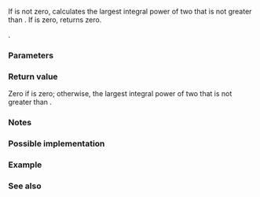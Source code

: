 {{cpp/title|bit_floor}}
{{cpp/utility/bit/navbar}}
{{ddcl|since=c++20|header=bit|
template&lt; class T &gt;
constexpr T bit_floor( T x ) noexcept;
}}

If {{c|x}} is not zero, calculates the largest integral power of two that is not greater than {{c|x}}. If {{c|x}} is zero, returns zero.

{{cpp/enable_if|{{tt|T}} is an unsigned integer type (that is, {{c/core|unsigned char}}, {{c/core|unsigned short}}, {{c/core|unsigned int}}, {{c/core|unsigned long}}, {{c/core|unsigned long long}}, or an extended unsigned integer type)}}.

===Parameters===
{{par begin}}
{{par|x|unsigned integer value}}
{{par end}}

===Return value===
Zero if {{c|x}} is zero; otherwise, the largest integral power of two that is not greater than {{c|x}}.

===Notes===
{{petty|Prior to {{stddoc|P1956R1}}, the proposed name for this function template was {{tt|floor2}}.}}

{{feature test macro|__cpp_lib_int_pow2|std=C++20|value=202002L|[[cpp/numeric#Bit manipulation (since C++20)|Integral power-of-2 operations]]}}

===Possible implementation===
{{eq fun
|1=
template&lt;std::unsigned_integral T&gt;
    requires !std::same_as&lt;T, bool&gt; &amp;&amp; !std::same_as&lt;T, char&gt; &amp;&amp;
             !std::same_as&lt;T, char8_t&gt; &amp;&amp; !std::same_as&lt;T, char16_t&gt; &amp;&amp;
             !std::same_as&lt;T, char32_t&gt; &amp;&amp; !std::same_as&lt;T, wchar_t&gt;
constexpr T bit_floor(T x) noexcept
{
    if (x != 0)
        return T{1} &lt;&lt; (std::bit_width(x) - 1);
    return 0;
}
}}

===Example===
{{example
|code=
#include &lt;bit&gt;
#include &lt;bitset&gt;
#include &lt;iostream&gt;

int main()
{
    using bin = std::bitset&lt;8&gt;;
    for (unsigned x{}; x != 012; ++x)
        std::cout &lt;&lt; "bit_floor( " &lt;&lt; bin(x) &lt;&lt; " ) = "
                  &lt;&lt; bin(std::bit_floor(x)) &lt;&lt; '\n';
}
|output=
bit_floor( 00000000 ) = 00000000
bit_floor( 00000001 ) = 00000001
bit_floor( 00000010 ) = 00000010
bit_floor( 00000011 ) = 00000010
bit_floor( 00000100 ) = 00000100
bit_floor( 00000101 ) = 00000100
bit_floor( 00000110 ) = 00000100
bit_floor( 00000111 ) = 00000100
bit_floor( 00001000 ) = 00001000
bit_floor( 00001001 ) = 00001000
}}

===See also===
{{dsc begin}}
{{dsc inc|cpp/numeric/dsc bit_ceil}}
{{dsc inc|cpp/numeric/dsc rotr}}
{{dsc inc|cpp/numeric/dsc bit_width}}
{{dsc inc|cpp/numeric/dsc has_single_bit}}
{{dsc end}}

{{langlinks|de|es|fr|it|ja|pt|ru|zh}}